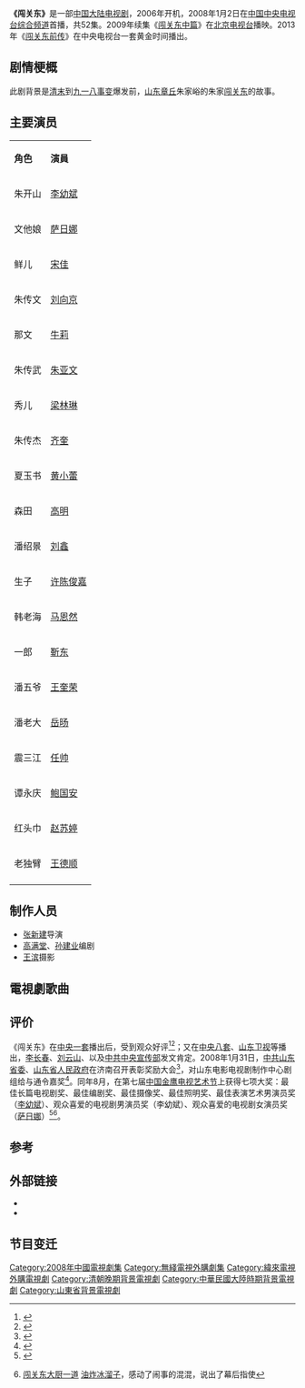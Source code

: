 {{Otheruses|subject=2008年李幼斌、刘向京、牛莉、朱亚文主演的电视剧《闯关东》|other=其他同名条目|闯关东}}
{{电视节目信息框
| 名称       = 闯关东
| 原名       = 
| 图片       = Chuangguangdong.jpg
| 图说       = 海报
| 类型       = 历史剧
| 原创       = 
| 发展       = 
| 编剧       = [[高满堂|高满堂]]、[[孙建业|孙建业]]
| 导演       = [[张新建|张新建]]、[[孔笙|孔笙]]
| 主持       = 
| 演出       = [[李幼斌|李幼斌]]，[[刘向京|刘向京]]，[[牛莉|牛莉]]，[[朱亚文|朱亚文]]等
| 配音       = 
| 旁白       =    
| 主题曲     = 《家园》
| 演唱     　= [[刘欢|刘欢]]、[[宋祖英|宋祖英]]
| 片头曲     = 
| 片尾曲     = 
| 作曲       = [[刘欢|刘欢]]
| 国家       = {{CHNML}}
| 地区       = 
| 语言       = [[普通话|普通话]]
| 字幕       = [[中文|中文]]
| 季数       = 
| 系列数     = 
| 辑数       = 
| 集数       = 52集
| 每集列表   = 
| 执行制片   = 
| 制片人     = 傅思、张新建、晋亮、朱利祁
| 监制       = 李群、王凤胜、王汉平、汪国辉、王忠玲、宋长利
| 副制片人   = 
| 共同制片人 = 
| 编审       = 
| 剪辑       = 
| 年份       = 2006
| 外景       = [[牡丹江市|牡丹江市]]、[[哈爾濱市|哈爾濱市]]、[[濟南市|濟南市]]
| 机位       = 
| 每集长     = 
| 频道　　　= [[中央电视台综合频道|中央电视台综合频道]]
| 视频制式   = 
| 音频制式   = 
| 首播国家   = {{CHNML}}
| 首播地区   = 
| 制作公司   = [[山东电影电视剧制作中心|山东电影电视剧制作中心]]
| 影视公司   =
| 开始      = {{start_date|2008|1|2}}
| 结束      = {{end_date|2008|1|27}} 
| 晚于       = 
| 早于       = 
| 相关剧集   = 
| 中国大陆名称 = 
| 台湾名称   = 
| 港澳名称   = 
| 马新名称   = 
| 官方网站   = 
| imdb_id   = 1368471
| tv_com_id = 
}}
'''《闯关东》'''是一部[[中国大陆|中国大陆]][[电视剧|电视剧]]，2006年开机，2008年1月2日在[[中国中央电视台综合频道|中国中央电视台综合频道]]首播，共52集。2009年续集《[[闯关东中篇|闯关东中篇]]》在[[北京电视台|北京电视台]]播映。2013年《[[闯关东前传|闯关东前传]]》在中央电视台一套黄金时间播出。

== 剧情梗概 ==
此剧背景是[[清朝|清末]]到[[九一八事变|九一八事变]]爆发前，[[山东省|山东]][[章丘区|章丘]]朱家峪的朱家[[闯关东|闯关东]]的故事。

== 主要演员 ==
{|class="wikitable"
|- style="width:100%; background:cornflowerblue; color:white" align=center
|'''角色'''||'''演員'''
|-
|朱开山||[[李幼斌|李幼斌]]
|-
|文他娘||[[萨日娜|萨日娜]]
|-
|鲜儿||[[宋佳|宋佳]]
|-
|朱传文||[[刘向京|刘向京]]
|-
|那文||[[牛莉|牛莉]]
|-
|朱传武||[[朱亚文|朱亚文]]
|-
|秀儿||[[梁林琳|梁林琳]]
|-
|朱传杰||[[齐奎|齐奎]]
|-
|夏玉书||[[黄小蕾|黄小蕾]]
|-
|森田||[[高明_(演员)|高明]]
|-
|潘绍景||[[刘鑫|刘鑫]]
|-
|生子||[[许陈俊嘉|许陈俊嘉]]
|-
|韩老海||[[马恩然|马恩然]]
|-
|一郎||[[靳东|靳东]]
|-
|潘五爷||[[王奎荣|王奎荣]]
|-
|潘老大
|[[岳旸|岳旸]]
|-
|震三江||[[任帅|任帅]]
|-
|谭永庆||[[鲍国安|鲍国安]]
|-
|红头巾||[[赵苏婷|赵苏婷]]
|-
|老独臂||[[王德顺|王德顺]]
|-
|}

== 制作人员 ==
*[[张新建|张新建]]导演
*[[高满堂|高满堂]]、[[孙建业|孙建业]]编剧
*[[王滨|王滨]]摄影

==電視劇歌曲==
{{Tracklist 
| collapsed       = 
| headline        = 
| extra_column    = 演唱
| total_length    = 
| all_writing     = 
| all_lyrics      = 
| all_music       =

| title1          = 《家园》
| note1           = 主题曲 
| writer1         =  
| lyrics1         = [[王敏_(1956年)|王敏]]、[[张宏森|张宏森]]
| music1          = [[刘欢|刘欢]]  
| arranger1       = 孟可
| extra1          = [[刘欢|刘欢]]、[[宋祖英|宋祖英]]
}}

==评价 ==
《闯关东》在[[中央一套|中央一套]]播出后，受到观众好评<ref>{{Cite book|title=齐鲁文化英才风采|editor1=中共山东省委宣传部|publisher=济南：山东教育出版社|date=2013-06|isbn=978-7-5328-7695-2|location=|pages=148}}</ref><ref>{{Cite book|title=岁月匆匆 35载翰墨留痕|author1=[[黄会林|黄会林]]|publisher=[[北京师范大学出版社|北京师范大学出版社]]|date=2015-09|isbn=978-7-303-19375-2|location=北京|pages=170}}</ref>；又在[[中央八套|中央八套]]、[[山东卫视|山东卫视]]等播出，[[李长春|李长春]]、[[刘云山|刘云山]]、以及[[中共中央宣传部|中共中央宣传部]]发文肯定。2008年1月31日，[[中共山东省委|中共山东省委]]、[[山东省人民政府|山东省人民政府]]在济南召开表彰奖励大会<ref>{{Cite book|title=山东文化蓝皮书 2009全面提升山东省文化竞争力|editor1=王志东|publisher=山东人民出版社|date=2009-05|isbn=978-7-209-04852-1|location=济南|pages=413}}</ref>，对山东电影电视剧制作中心剧组给与通令嘉奖<ref>{{Cite book|title=山东省志 大事记 1999-2008|editor1=山东省地方史志编纂委员会|publisher=山东人民出版社|date=2015-12|isbn=978-7-209-09097-1|location=济南|pages=514}}</ref>。同年8月，在第七届[[中国金鹰电视艺术节|中国金鹰电视艺术节]]上获得七项大奖：最佳长篇电视剧奖、最佳编剧奖、最佳摄像奖、最佳照明奖、最佳表演艺术男演员奖（[[李幼斌|李幼斌]]）、观众喜爱的电视剧男演员奖（李幼斌）、观众喜爱的电视剧女演员奖（[[萨日娜|萨日娜]]）<ref>{{Cite book|title=中共山东编年史 第19卷|editor1=常连霆|editor2=中共山东省委党史研究室|publisher=济南：山东人民出版社|date=2015-02|isbn=978-7-209-08861-9|location=|pages=455}}</ref><ref>{{Cite book |url=https://3g.163.com/v/video/VTNVIJ8DE.html |title=闯关东大厨一道油炸冰溜子，感动了闹事的混混，说出了幕后指使 |work=3g.163.com |accessdate=2021-03-21 |language=zh |archive-date=2021-03-21 |archive-url=https://web.archive.org/web/20210321141737/https://3g.163.com/v/video/VTNVIJ8DE.html |dead-url=no }}[https://3g.163.com/v/video/VTNVIJ8DE.html 闯关东大厨一道] {{Wayback|url=https://3g.163.com/v/video/VTNVIJ8DE.html |date=20210321141737 }}[[油炸冰溜子|油炸冰溜子]]，感动了闹事的混混，说出了幕后指使</ref>。

== 参考 ==
{{reflist}}

== 外部链接 ==
* {{Douban|id=2373267}}
* {{Imdb title|1368471}}

== 节目变迁 ==
{{電視節目的變遷
|電視台 = {{flagicon|PRC}} [[中国中央电视台综合频道|中国中央电视台综合频道]]|播放檔次 = [[黄金剧场|黄金剧场]] 週一至週日 20:00~22:00
|節目名稱 = 闯关东<br />（2008.1.2 - 2008.1.27）
|上一節目 = [[柳树屯|柳树屯]]<br />（2007.12.21 - 2007.12.31）
|下一節目 = [[兵心依旧|兵心依旧]]<br />（2008.1.28 - 2008.2.5）
}}

{{孔笙}}
{{2008年中國大陸古裝/民初電視劇}}
{{央视一套电视剧}}
{{中国电视金鹰奖最佳长篇电视剧}}

{{DEFAULTSORT:Chuang闯关东}}
[[Category:2008年中國電視劇集|Category:2008年中國電視劇集]]
[[Category:無綫電視外購劇集|Category:無綫電視外購劇集]]
[[Category:緯來電視外購電視劇|Category:緯來電視外購電視劇]]
[[Category:清朝晚期背景電視劇|Category:清朝晚期背景電視劇]]
[[Category:中華民國大陸時期背景電視劇|Category:中華民國大陸時期背景電視劇]]
[[Category:山東省背景電視劇|Category:山東省背景電視劇]]